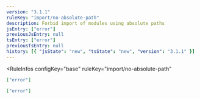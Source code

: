 ```yaml
---
version: "3.1.1"
ruleKey: "import/no-absolute-path"
description: Forbid import of modules using absolute paths
jsEntry: ["error"]
previousJsEntry: null
tsEntry: ["error"]
previousTsEntry: null
history: [{ "jsState": "new", "tsState": "new", "version": "3.1.1" }]
---
```


<RuleInfos 
  configKey="base" 
  ruleKey="import/no-absolute-path" 
>

```json
["error"]
```

```json
["error"]
```

</RuleInfos>

